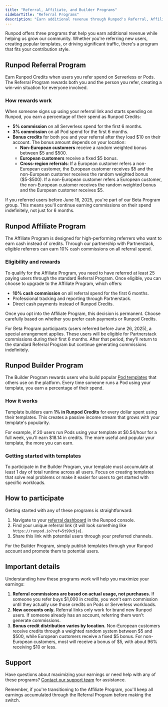 ```yaml
---
title: "Referral, Affiliate, and Builder Programs"
sidebarTitle: "Referral Programs"
description: "Earn additional revenue through Runpod's Referral, Affiliate, and Builder Programs"
---
```


Runpod offers three programs that help you earn additional revenue while helping us grow our community. Whether you're referring new users, creating popular templates, or driving significant traffic, there's a program that fits your contribution style.

## Runpod Referral Program

Earn Runpod Credits when users you refer spend on Serverless or Pods. The Referral Program rewards both you and the person you refer, creating a win-win situation for everyone involved.

### How rewards work

When someone signs up using your referral link and starts spending on Runpod, you earn a percentage of their spend as Runpod Credits:

- **5% commission** on all Serverless spend for the first 6 months.
- **3% commission** on all Pod spend for the first 6 months.
- **Bonus credits** for both you and your referral after they load \$10 on their account. The bonus amount depends on your location:
  - **Non-European customers** receive a random weighted bonus between \$5 and \$500.
  - **European customers** receive a fixed \$5 bonus.
  - **Cross-region referrals**: If a European customer refers a non-European customer, the European customer receives \$5 and the non-European customer receives the random weighted bonus (\$5-\$500). If a non-European customer refers a European customer, the non-European customer receives the random weighted bonus and the European customer receives \$5.

If you referred users before June 16, 2025, you're part of our Beta Program group. This means you'll continue earning commissions on their spend indefinitely, not just for 6 months.

## Runpod Affiliate Program

The Affiliate Program is designed for high-performing referrers who want to earn cash instead of credits. Through our partnership with Partnerstack, eligible referrers can earn 10% cash commissions on all referral spend.

### Eligibility and rewards

To qualify for the Affiliate Program, you need to have referred at least 25 paying users through the standard Referral Program. Once eligible, you can choose to upgrade to the Affiliate Program, which offers:

- **10% cash commission** on all referral spend for the first 6 months.
- Professional tracking and reporting through Partnerstack.
- Direct cash payments instead of Runpod Credits.

Once you opt into the Affiliate Program, this decision is permanent. Choose carefully based on whether you prefer cash payments or Runpod Credits.

For Beta Program participants (users referred before June 26, 2025), a special arrangement applies. These users will be eligible for Partnerstack commissions during their first 6 months. After that period, they'll return to the standard Referral Program but continue generating commissions indefinitely.

## Runpod Builder Program

The Builder Program rewards users who build popular [Pod templates](/pods/templates/overview) that others use on the platform. Every time someone runs a Pod using your template, you earn a percentage of their spend.

### How it works

Template builders earn **1% in Runpod Credits** for every dollar spent using their templates. This creates a passive income stream that grows with your template's popularity.

For example, if 20 users run Pods using your template at \$0.54/hour for a full week, you'll earn \$18.14 in credits. The more useful and popular your template, the more you can earn.

### Getting started with templates

To participate in the Builder Program, your template must accumulate at least 1 day of total runtime across all users. Focus on creating templates that solve real problems or make it easier for users to get started with specific workloads.

## How to participate

Getting started with any of these programs is straightforward:

1. Navigate to your [referral dashboard](https://www.console.runpod.io/user/referrals) in the Runpod console.
2. Find your unique referral link (it will look something like `https://runpod.io?ref=5t99c9je`).
3. Share this link with potential users through your preferred channels.

For the Builder Program, simply publish templates through your Runpod account and promote them to potential users.

## Important details

Understanding how these programs work will help you maximize your earnings:

1. **Referral commissions are based on actual usage, not purchases.** If someone you refer buys \$1,000 in credits, you won't earn commission until they actually use those credits on Pods or Serverless workloads.
2. **New accounts only.** Referral links only work for brand new Runpod users. If someone already has an account, referring them won't generate commissions.
3. **Bonus credit distribution varies by location.** Non-European customers receive credits through a weighted random system between \$5 and \$500, while European customers receive a fixed \$5 bonus. For non-European customers, most will receive a bonus of \$5, with about 96% receiving \$10 or less.

## Support

Have questions about maximizing your earnings or need help with any of these programs? [Contact our support team](https://contact.runpod.io/hc/en-us/requests/new) for assistance.

Remember, if you're transitioning to the Affiliate Program, you'll keep all earnings accumulated through the Referral Program before making the switch.
